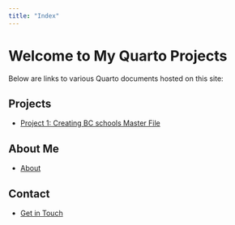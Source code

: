 ```yaml
---
title: "Index"
---
```


# Welcome to My Quarto Projects

Below are links to various Quarto documents hosted on this site:

## Projects

-   [Project 1: Creating BC schools Master File](Creating_BC_schools_Master_File.html)

## About Me

-   [About](https://doctor.delgado.ec)

## Contact

-   [Get in Touch](doctor.delgado.ec/contact)
